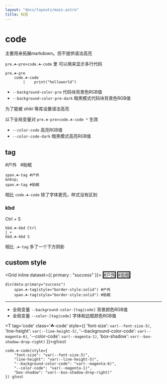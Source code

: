 ```yaml
---
layout: "docs/layouts/main.astro"
title: 标签
---
```



# code

主要用来拓展markdown。但不提供语法高亮

`pre.☘-pre>code.☘-code` 里 可以用来显示多行代码

```pug
pre.☘-pre
    code.☘-code
        |    print("helloworld")
```
- `--background-color-pre` 代码块背景色RGB值
- `--background-color-pre-dark` 暗黑模式代码块背景色RGB值

为了能被 *shiki* 等库设置语法高亮

以下全局变量对 `pre.☘-pre>code.☘-code *` 生效

- `--color-code` 高亮RGB值
- `--color-code-dark` 暗黑模式高亮RGB值


## tag

<T tag='span' class='☘-tag'>#户外</T> &nbsp; <T tag='span' class='☘-tag'>#助眠</T>

```pug
span.☘-tag #户外
&nbsp;
span.☘-tag #助眠
```

相比 `code.☘-code` 除了字体更亮，样式没有区别


### kbd

<T tag='kbd' class='☘-kbd'>Ctrl</T> + <T tag='kbd' class='☘-kbd'>S</T>

```pug
kbd.☘-kbd Ctrl
| + 
kbd.☘-kbd S
```

相比 `.☘-tag` 多了一个下方阴影


## custom style

<Grid inline dataset={{ primary : "success" }}>
    <T tag='span' class='☘-tag' style="border-style:solid">#户外</T>
    <T tag='span' class='☘-tag' style="border-style:solid">#助眠</T>
</Grid>

```pug
div(data-primary="success")
    span.☘-tag(style="border-style:solid") #户外
    span.☘-tag(style="border-style:solid") #助眠
```

***

- 全局变量 `--background-color-[tag|code]` 背景颜色RGB值
- 全局变量 `--color-[tag|code]` 字体和边框颜色RGB值

<T tag='code' class='☘-code' style={{
    'font-size': `var(--font-size-5)`,
    'line-height': `var(--line-height-5)`,
    '--background-color-code': `var(--magenta-6)`,
    '--color-code': `var(--magenta-1)`,
    'box-shadow': `var(--box-shadow-drop-right)`
}}>𝕘𝕙𝕠𝕤𝕥</T>

```pug
code.☘-code(style={
    "font-size": "var(--font-size-5)",
    "line-height": "var(--line-height-5)",
    "--background-color-code": "var(--magenta-6)",
    "--color-code": "var(--magenta-1)",
    "box-shadow": "var(--box-shadow-drop-right)"
}) 𝕘𝕙𝕠𝕤𝕥
```
